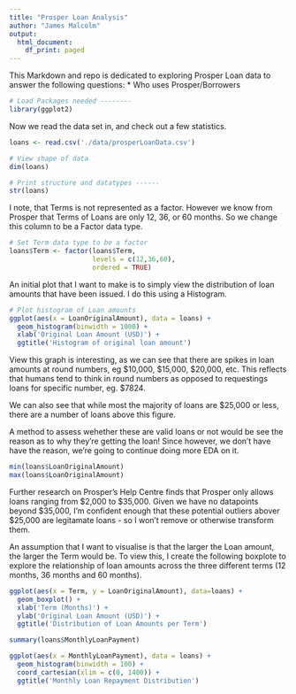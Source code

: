 ---
title: "Prosper Loan Analysis"
author: "James Malcolm"
output:
  html_document:
    df_print: paged
---

This Markdown and repo is dedicated to exploring Prosper Loan data to answer
the following questions:
* Who uses Prosper/Borrowers



```{r}
# Load Packages needed --------
library(ggplot2)
```

Now we read the data set in, and check out a few statistics.
```{r}
loans <- read.csv('./data/prosperLoanData.csv')

# View shape of data
dim(loans)
```

```{r}
# Print structure and datatypes ------
str(loans)
```

I note, that Terms is not represented as a factor. However we know from Prosper
that Terms of Loans are only 12, 36, or 60 months. So we change this column to
be a Factor data type.

```{r}
# Set Term data type to be a factor
loans$Term <- factor(loans$Term,
                     levels = c(12,36,60),
                     ordered = TRUE)
```

An initial plot that I want to make is to simply view the distribution of
loan amounts that have been issued. I do this using a Histogram.

```{r}
# Plot histogram of Loan amounts
ggplot(aes(x = LoanOriginalAmount), data = loans) + 
  geom_histogram(binwidth = 1000) +
  xlab('Original Loan Amount (USD)') +
  ggtitle('Histogram of original loan amount')
```

View this graph is interesting, as we can see that there are spikes in loan
amounts at round numbers, eg $10,000, $15,000, $20,000, etc. This reflects that
humans tend to think in round numbers as opposed to requestings loans for
specific number, eg. $7824.

We can also see that while most the majority of loans are $25,000 or less, there
are a number of loans above this figure.

A 
method to assess wehether these are valid loans or not would be see the reason
as to why they're getting the loan! Since however, we don't have have the
reason, we're going to continue doing more EDA on it.

```{r}
min(loans$LoanOriginalAmount)
max(loans$LoanOriginalAmount)
```

Further research on Prosper's Help Centre finds that Prosper only allows loans
ranging from $2,000 to $35,000. Given we have no datapoints beyond $35,000, I'm 
confident enough that these potential outliers abover $25,000 are legitamate 
loans - so I won't remove or otherwise transform them.

An assumption that I want to visualise is that the larger the Loan amount, the
larger the Term would be. To view this, I create the following boxplote to
explore the relationship of loan amounts across the three different terms 
(12 months, 36 months and 60 months).

```{r}
ggplot(aes(x = Term, y = LoanOriginalAmount), data=loans) +
  geom_boxplot() +
  xlab('Term (Months)') +
  ylab('Original Loan Amount (USD)') +
  ggtitle('Distribution of Loan Amounts per Term')

```

```{r}
summary(loans$MonthlyLoanPayment)

ggplot(aes(x = MonthlyLoanPayment), data = loans) +
  geom_histogram(binwidth = 100) +
  coord_cartesian(xlim = c(0, 1400)) +
  ggtitle('Monthly Loan Repayment Distribution')

```


